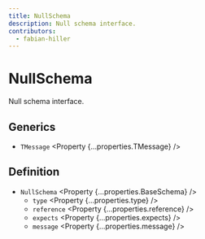 ```yaml
---
title: NullSchema
description: Null schema interface.
contributors:
  - fabian-hiller
---
```



# NullSchema

Null schema interface.

## Generics

- `TMessage` <Property {...properties.TMessage} />

## Definition

- `NullSchema` <Property {...properties.BaseSchema} />
  - `type` <Property {...properties.type} />
  - `reference` <Property {...properties.reference} />
  - `expects` <Property {...properties.expects} />
  - `message` <Property {...properties.message} />
